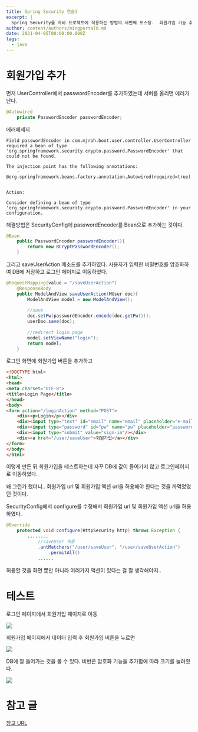 ```yaml
---
title: Spring Security 연습3
excerpt: |
  Spring Security를 자바 프로젝트에 적용하는 방법의 세번째 포스팅.  회원가입 기능 추가.
author: content/authors/mingportal0.md
date: 2021-04-05T00:00:00.000Z
tags:
  - java
---
```


# 회원가입 추가

먼저 UserController에서 passwordEncoder를 추가하였는데 서버를 올리면 에러가 난다.

```java
@Autowired
	private PasswordEncoder passwordEncoder;
```

에러메세지

```shell
Field passwordEncoder in com.mjroh.boot.user.controller.UserController required a bean of type 'org.springframework.security.crypto.password.PasswordEncoder' that could not be found.

The injection point has the following annotations:
	- @org.springframework.beans.factory.annotation.Autowired(required=true)


Action:

Consider defining a bean of type 'org.springframework.security.crypto.password.PasswordEncoder' in your configuration.
```

해결방법은 SecurityConfig에 passwordEncoder를 Bean으로 추가하는 것이다.

```java
@Bean
    public PasswordEncoder passwordEncoder(){
        return new BCryptPasswordEncoder();
    }
```

그리고 saveUserAction 메소드를 추가하였다. 사용자가 입력한 비밀번호를 암호화하여 DB에 저장하고 로그인 페이지로 이동하였다.

```java
@RequestMapping(value = "/saveUserAction")
	@ResponseBody
	public ModelAndView saveUserAction(MUser doc){
		ModelAndView model = new ModelAndView();
		
		//save
		doc.setPw(passwordEncoder.encode(doc.getPw()));
		userDao.save(doc);
		
		//redirect login page
		model.setViewName("login");
		return model;
	}
```

로그인 화면에 회원가입 버튼을 추가하고

```html
<!DOCTYPE html>
<html>
<head>
<meta charset="UTF-8">
<title>Login Page</title>
</head>
<body>
<form action="/loginAction" method="POST">
	<div><p>Login</p></div>
	<div><input type="text" id="email" name="email" placeholder="e-mail"/></div>
	<div><input type="password" id="pw" name="pw" placeholder="password"/></div>
	<div><input type="submit" value="sign-in"/></div>
	<div><a href="/user/saveUser">회원가입</a></div>
</form>
</body>
</html>
```

이렇게 만든 뒤 회원가입을 테스트하는데 자꾸 DB에 값이 들어가지 않고 로그인페이지로 이동하였다.

왜 그런가 했더니.. 회원가입 url 및 회원가입 액션 url을 허용해야 한다는 것을 까먹었었던 것이다.

SecurityConfig에서 configure를 수정해서 회원가입 url 및 회원가입 액션 url을 허용하였다.

```java
@Override
	protected void configure(HttpSecurity http) throws Exception {
		........
			//saveUser 허용
			.antMatchers("/user/saveUser", "/user/saveUserAction")
				.permitAll()
			......
```

허용할 것을 화면 뿐만 아니라 여러가지 액션이 있다는 걸 잘 생각해야지..

# 테스트

로그인 페이지에서 회원가입 페이지로 이동

![](/uploads/image-20210407110021292.png)

회원가입 페이지에서 데이터 입력 후 회원가입 버튼을 누르면

![](/uploads/image-20210407110129311.png)

DB에 잘 들어가는 것을 볼 수 있다. 비번은 암호화 기능을 추가함에 따라 크기를 늘려줬다.

![](/uploads/image-20210407110223649.png)

# 참고 글

[참고 URL](https://galid1.tistory.com/700?category=791456)
